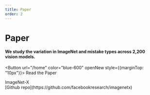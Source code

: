 ```yaml
---
title: Paper
order: 2
---
```


<Content spaceTop spaceBottom color="indigo-200"> 

# Paper

#### We study the variation in ImageNet and mistake types across 2,200 vision models. 


<Button url="/home" color="blue-600" openNew style={{marginTop: "10px"}}>
  Read the Paper
</Button> 

</Content>

<a name="content" />

<Content spaceBottom color="indigo-200">

<Image url="/assets/images/imagenetx_one_slide.jpg" caption="paper summary" />

</Content>

<Footer columns>
  <div>
  ImageNet-X
  </div>

  <div>
  [Github repo](https://github.com/facebookresearch/imagenetx)  
  </div>
</Footer>
